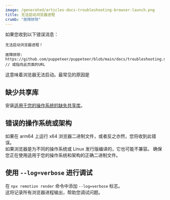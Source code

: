 ```yaml
---
image: /generated/articles-docs-troubleshooting-browser-launch.png
title: 无法启动浏览器进程
crumb: "故障排除"
---
```


如果您收到以下错误消息：

```
无法启动浏览器进程！

故障排除: https://github.com/puppeteer/puppeteer/blob/main/docs/troubleshooting.md // 或指向此页面的URL
```

这意味着浏览器无法启动。最常见的原因是

## 缺少共享库

安装[适用于您的操作系统的缺失共享库](/docs/miscellaneous/linux-dependencies)。

## 错误的操作系统或架构

如果在 arm64 上运行 x64 浏览器二进制文件，或者反之亦然，您将收到此错误。  
如果浏览器是为不同的操作系统或 Linux 发行版编译的，它也可能不兼容。
确保您正在使用适用于您的操作系统和架构的正确二进制文件。

## 使用 `--log=verbose` 进行调试

在 `npx remotion render` 命令中添加 `--log=verbose` 标志。  
这将记录所有浏览器进程输出，帮助您调试问题。


